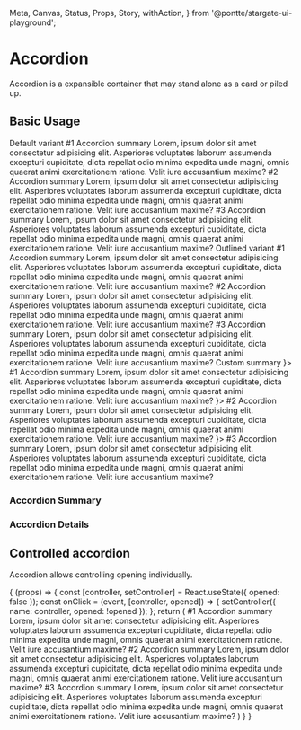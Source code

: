   Meta,
  Canvas,
  Status,
  Props,
  Story,
  withAction,
} from '@pontte/stargate-ui-playground';


<Meta title="Core/Accordion" component={Accordion} />

# Accordion

<Status type="stable" />

Accordion is a expansible container that may stand alone as a card or piled up.

## Basic Usage

<Canvas>
  <Story name="Basic Usage">
    <Typography>Default variant</Typography>
    <Accordion>
      <AccordionSummary>
        #1 Accordion summary
      </AccordionSummary>
      <AccordionDetails>
        <Typography gutter={0}>
          Lorem, ipsum dolor sit amet consectetur adipisicing elit. Asperiores voluptates laborum assumenda excepturi cupiditate, dicta repellat odio minima expedita unde magni, omnis quaerat animi exercitationem ratione. Velit iure accusantium maxime?
        </Typography>
      </AccordionDetails>
    </Accordion>
    <Accordion>
      <AccordionSummary>
        #2 Accordion summary
      </AccordionSummary>
      <AccordionDetails>
        <Typography gutter={0}>
          Lorem, ipsum dolor sit amet consectetur adipisicing elit. Asperiores voluptates laborum assumenda excepturi cupiditate, dicta repellat odio minima expedita unde magni, omnis quaerat animi exercitationem ratione. Velit iure accusantium maxime?
        </Typography>
      </AccordionDetails>
    </Accordion>
    <Accordion marginBottom={4}>
      <AccordionSummary>
        #3 Accordion summary
      </AccordionSummary>
      <AccordionDetails>
        <Typography gutter={0}>
          Lorem, ipsum dolor sit amet consectetur adipisicing elit. Asperiores voluptates laborum assumenda excepturi cupiditate, dicta repellat odio minima expedita unde magni, omnis quaerat animi exercitationem ratione. Velit iure accusantium maxime?
        </Typography>
      </AccordionDetails>
    </Accordion>
    <Typography>Outlined variant</Typography>
    <Accordion color="primary" variant="outlined">
      <AccordionSummary>
        #1 Accordion summary
      </AccordionSummary>
      <AccordionDetails>
        <Typography gutter={0}>
          Lorem, ipsum dolor sit amet consectetur adipisicing elit. Asperiores voluptates laborum assumenda excepturi cupiditate, dicta repellat odio minima expedita unde magni, omnis quaerat animi exercitationem ratione. Velit iure accusantium maxime?
        </Typography>
      </AccordionDetails>
    </Accordion>
    <Accordion color="primary" variant="outlined">
      <AccordionSummary>
        #2 Accordion summary
      </AccordionSummary>
      <AccordionDetails>
        <Typography gutter={0}>
          Lorem, ipsum dolor sit amet consectetur adipisicing elit. Asperiores voluptates laborum assumenda excepturi cupiditate, dicta repellat odio minima expedita unde magni, omnis quaerat animi exercitationem ratione. Velit iure accusantium maxime?
        </Typography>
      </AccordionDetails>
    </Accordion>
    <Accordion color="primary" variant="outlined">
      <AccordionSummary>
        #3 Accordion summary
      </AccordionSummary>
      <AccordionDetails>
        <Typography gutter={0}>
          Lorem, ipsum dolor sit amet consectetur adipisicing elit. Asperiores voluptates laborum assumenda excepturi cupiditate, dicta repellat odio minima expedita unde magni, omnis quaerat animi exercitationem ratione. Velit iure accusantium maxime?
        </Typography>
      </AccordionDetails>
    </Accordion>
    <Typography>Custom summary</Typography>
    <Accordion color="primary" variant="outlined">
      <AccordionSummary element={<Typography variant="h2" gutter={0} />}>
        #1 Accordion summary
      </AccordionSummary>
      <AccordionDetails>
        <Typography gutter={0}>
          Lorem, ipsum dolor sit amet consectetur adipisicing elit. Asperiores voluptates laborum assumenda excepturi cupiditate, dicta repellat odio minima expedita unde magni, omnis quaerat animi exercitationem ratione. Velit iure accusantium maxime?
        </Typography>
      </AccordionDetails>
    </Accordion>
    <Accordion color="primary" variant="outlined">
      <AccordionSummary element={<Typography variant="h2" gutter={0} />}>
        #2 Accordion summary
      </AccordionSummary>
      <AccordionDetails>
        <Typography gutter={0}>
          Lorem, ipsum dolor sit amet consectetur adipisicing elit. Asperiores voluptates laborum assumenda excepturi cupiditate, dicta repellat odio minima expedita unde magni, omnis quaerat animi exercitationem ratione. Velit iure accusantium maxime?
        </Typography>
      </AccordionDetails>
    </Accordion>
    <Accordion color="primary" variant="outlined">
      <AccordionSummary element={<Typography variant="h2" gutter={0} />}>
        #3 Accordion summary
      </AccordionSummary>
      <AccordionDetails>
        <Typography gutter={0}>
          Lorem, ipsum dolor sit amet consectetur adipisicing elit. Asperiores voluptates laborum assumenda excepturi cupiditate, dicta repellat odio minima expedita unde magni, omnis quaerat animi exercitationem ratione. Velit iure accusantium maxime?
        </Typography>
      </AccordionDetails>
    </Accordion>
  </Story>
</Canvas>

<Props component={Accordion} />

### Accordion Summary

<Props component={AccordionSummary} />

### Accordion Details

<Props component={AccordionDetails} />

## Controlled accordion

Accordion allows controlling opening individually.

<Canvas>
  <Story name="Controlled accordion">
    {
      (props) => {
        const [controller, setController] = React.useState({ opened: false });
        const onClick = (event, [controller, opened]) => {
          setController({ name: controller, opened: !opened });
        };
        return (
          <React.Fragment>
            <Accordion
              controller="accordion-1"
              opened={controller.name === 'accordion-1' && controller.opened}
              onClick={onClick}
            >
              <AccordionSummary>
                #1 Accordion summary
              </AccordionSummary>
              <AccordionDetails>
                <Typography>
                  Lorem, ipsum dolor sit amet consectetur adipisicing elit. Asperiores voluptates laborum assumenda excepturi cupiditate, dicta repellat odio minima expedita unde magni, omnis quaerat animi exercitationem ratione. Velit iure accusantium maxime?
                </Typography>
              </AccordionDetails>
            </Accordion>
            <Accordion
              controller="accordion-2"
              opened={controller.name === 'accordion-2' && controller.opened}
              onClick={onClick}
            >
              <AccordionSummary>
                #2 Accordion summary
              </AccordionSummary>
              <AccordionDetails>
                <Typography>
                  Lorem, ipsum dolor sit amet consectetur adipisicing elit. Asperiores voluptates laborum assumenda excepturi cupiditate, dicta repellat odio minima expedita unde magni, omnis quaerat animi exercitationem ratione. Velit iure accusantium maxime?
                </Typography>
              </AccordionDetails>
            </Accordion>
            <Accordion
              controller="accordion-3"
              opened={controller.name === 'accordion-3' && controller.opened}
              onClick={onClick}
            >
              <AccordionSummary>
                #3 Accordion summary
              </AccordionSummary>
              <AccordionDetails>
                <Typography>
                  Lorem, ipsum dolor sit amet consectetur adipisicing elit. Asperiores voluptates laborum assumenda excepturi cupiditate, dicta repellat odio minima expedita unde magni, omnis quaerat animi exercitationem ratione. Velit iure accusantium maxime?
                </Typography>
              </AccordionDetails>
            </Accordion>
          </React.Fragment>
        )
      }
    }
  </Story>
</Canvas>
